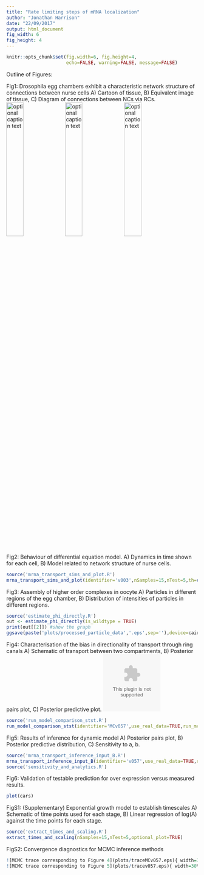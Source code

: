 ```yaml
---
title: "Rate limiting steps of mRNA localization"
author: "Jonathan Harrison"
date: "22/09/2017"
output: html_document
fig_width: 6
fig_height: 4
---
```

```r
knitr::opts_chunk$set(fig.width=6, fig.height=4,
                      echo=FALSE, warning=FALSE, message=FALSE)
```
Outline of Figures:

Fig1: Drosophila egg chambers exhibit a characteristic network structure of connections between nurse cells A) Cartoon of tissue, B) Equivalent image of tissue, C) Diagram of connections between NCs via RCs.
![optional caption text](plots/schematic.png){ width=30% }
![optional caption text](data/Example4/20170714_oocyte_stg6_phalloidin-488_grk-546_Z_02.png){ width=30% }
![optional caption text](plots/NC_map.png){ width=30% }

Fig2: Behaviour of differential equation model. A) Dynamics in time shown for each cell, B) Model related to network structure of nurse cells.
```r
source('mrna_transport_sims_and_plot.R')
mrna_transport_sims_and_plot(identifier='v003',nSamples=15,nTest=5,th=c(10,25),sig=10^-9,phi=0.289,nu=0.95)
```

Fig3: Assembly of higher order complexes in oocyte A) Particles in different regions of the egg chamber, B) Distribution of intensities of particles in different regions.

```r
source('estimate_phi_directly.R')
out <- estimate_phi_directly(is_wildtype = TRUE)
print(out[[2]]) #show the graph
ggsave(paste('plots/processed_particle_data','.eps',sep=''),device=cairo_ps)
```


Fig4: Characterisation of the bias in directionality of transport through ring canals A) Schematic of transport between two compartments, B) Posterior pairs plot, C) Posterior predictive plot.
![optional caption text](plots/fig4_schematic.eps){ width=30% }
```r
source('run_model_comparison_stst.R')
run_model_comparison_stst(identifier='MCv057',use_real_data=TRUE,run_mcmc=FALSE,nSamples=15,nTest=5,parametersToPlot = c('nu','xi','phi'),verbose=FALSE,show_diagnostic_plots=TRUE)
```

Fig5: Results of inference for dynamic model A) Posterior pairs plot, B) Posterior predictive distribution, C) Sensitivity to a, b.
```r
source('mrna_transport_inference_input_B.R')
mrna_transport_inference_input_B(identifier='v057',use_real_data=TRUE,run_mcmc=FALSE,nSamples=15,nTest=5,parametersToPlot = c("a","b","phi","sigma"),verbose=FALSE,show_diagnostic_plots=TRUE,compare_via_loo=FALSE)
source('sensitivity_and_analytics.R')
```

Fig6: Validation of testable prediction for over expression versus measured results.  
```r
plot(cars)
```

FigS1: (Supplementary) Exponential growth model to establish timescales A) Schematic of time points used for each stage, B) Linear regression of log(A) against the time points for each stage.
```r
source('extract_times_and_scaling.R')
extract_times_and_scaling(nSamples=15,nTest=5,optional_plot=TRUE)
```

FigS2: Convergence diagnostics for MCMC inference methods
```r
![MCMC trace corresponding to Figure 4](plots/traceMCv057.eps){ width=30% }
![MCMC trace corresponding to Figure 5](plots/tracev057.eps){ width=30% }
```

